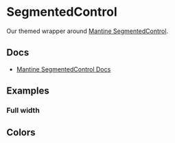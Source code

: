 
<Meta of={SegmentedControlStories} />

# SegmentedControl

Our themed wrapper around [Mantine SegmentedControl](https://mantine.dev/core/segmented-control/).

## Docs

- [Mantine SegmentedControl Docs](https://mantine.dev/core/segmented-control/)

## Examples

<Canvas>
  <Story of={SegmentedControlStories.Default} />
</Canvas>

### Full width

<Canvas>
  <Story of={SegmentedControlStories.FullWidth} />
</Canvas>

## Colors

<Canvas>
  <Story of={SegmentedControlStories.Color} />
</Canvas>
